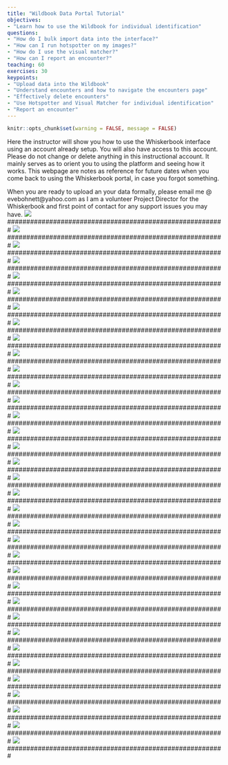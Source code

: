 ```yaml
---
title: "Wildbook Data Portal Tutorial"
objectives:
- "Learn how to use the Wildbook for individual identification"
questions: 
- "How do I bulk import data into the interface?"
- "How can I run hotspotter on my images?"
- "How do I use the visual matcher?"
- "How can I report an encounter?"
teaching: 60
exercises: 30
keypoints:
- "Upload data into the Wildbook"
- "Understand encounters and how to navigate the encounters page"
- "Effectively delete encounters"
- "Use Hotspotter and Visual Matcher for individual identification"
- "Report an encounter"
---
```


```r
knitr::opts_chunk$set(warning = FALSE, message = FALSE) 
```

Here the instructor will show you how to use the Whiskerbook interface using an account already setup. You will also have access to this account. Please do not change or delete anything in this instructional account. It mainly serves as to orient you to using the platform and seeing how it works. This webpage are notes as reference for future dates when you come back to using the Whiskerbook portal, in case you forgot something. 

When you are ready to upload an your data formally, please email me @ evebohnett@yahoo.com as I am a volunteer Project Director for the Whiskerbook and first point of contact for any support issues you may have. 
![](../images/Whiskerbook/Slide1.JPG)
#########################################################
![](../images/Whiskerbook/Slide2.JPG)
#########################################################
![](../images/Whiskerbook/Slide3.JPG)
#########################################################
![](../images/Whiskerbook/Slide4.JPG)
#########################################################
![](../images/Whiskerbook/Slide5.JPG)
#########################################################
![](../images/Whiskerbook/Slide6.JPG)
#########################################################
![](../images/Whiskerbook/Slide7.JPG)
#########################################################
![](../images/Whiskerbook/Slide8.JPG)
#########################################################
![](../images/Whiskerbook/Slide9.JPG)
#########################################################
![](../images/Whiskerbook/Slide10.JPG)
#########################################################
![](../images/Whiskerbook/Slide11.JPG)
#########################################################
![](../images/Whiskerbook/Slide12.JPG)
#########################################################
![](../images/Whiskerbook/Slide13.JPG)
#########################################################
![](../images/Whiskerbook/Slide14.JPG)
#########################################################
![](../images/Whiskerbook/Slide15.JPG)
#########################################################
![](../images/Whiskerbook/Slide16.JPG)
#########################################################
![](../images/Whiskerbook/Slide17.JPG)
#########################################################
![](../images/Whiskerbook/Slide18.JPG)
#########################################################
![](../images/Whiskerbook/Slide19.JPG)
#########################################################
![](../images/Whiskerbook/Slide20.JPG)
#########################################################
![](../images/Whiskerbook/Slide21.JPG)
#########################################################
![](../images/Whiskerbook/Slide22.JPG)
#########################################################
![](../images/Whiskerbook/Slide23.JPG)
#########################################################
![](../images/Whiskerbook/Slide24.JPG)
#########################################################
![](../images/Whiskerbook/Slide25.JPG)
#########################################################
![](../images/Whiskerbook/Slide26.JPG)
#########################################################
![](../images/Whiskerbook/Slide27.JPG)
#########################################################
![](../images/Whiskerbook/Slide28.JPG)
#########################################################
![](../images/Whiskerbook/Slide29.JPG)
#########################################################
![](../images/Whiskerbook/Slide30.JPG)
#########################################################
![](../images/Whiskerbook/Slide31.JPG)
#########################################################
![](../images/Whiskerbook/Slide32.JPG)
#########################################################
![](../images/Whiskerbook/Slide33.JPG)
#########################################################
![](../images/Whiskerbook/Slide34.JPG)
#########################################################
![](../images/Whiskerbook/Slide35.JPG)
#########################################################

